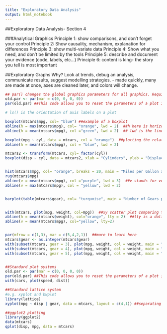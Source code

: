 ```yaml
---
title: "Exploratory Data Analysis"
output: html_notebook
---
```


##Exploratory Data Analysis- Section 4

###Analytical Graphics
Principle 1: show comparisons, and don't forget your control
Principle 2: Show causality, mechanism, explanation for differences
Principle 3: show multi-variate data
Principle 4: Show what you need, and don't be limited by the tools
Principle 5: describe and document your evidence (code, labels, etc...)
Principle 6: content is king- the story you tell is most important

##Exploratory Graphs
Why? Look at trends, debug an analysis, communicate results, suggest modelling strategies.
    - made quickly, many are made at once, axes are cleaned later, and colors will change. 
    
```r
## par() changes the global graphics parameters for all graphics. Requires a reset by using the code below: 
old.par <- par(mar = c(0, 0, 0, 0))
par(old.par) ##This code allows you to reset the parameters of a plot in R. 

# ls() is the orientation of axis labels on a plot

boxplot(mtcars$mpg, col= "blue") ##example of a boxplot
abline(h = max(mtcars$mpg), col= "orange", lwd = 2)  ##h here is horizontal line addition
abline(h = mean(mtcars$mpg), col ="green", lwd = 2)  ## lwd is the line width/thickness

boxplot(mpg ~ cyl, data = mtcars, col = "orange")  ##plotting the relationship " ~ " between to variables, where mpy is y axis, and cyl is x axis. 
abline(h = mean(mtcars$mpg), col = "blue", lwd = 2)

mtcars2 <- transform(mtcars, cyl= factor(cyl))
boxplot(disp ~ cyl, data = mtcars2, xlab = "Cylinders", ylab = "Displacement") ##labeling axes in base R. 


hist(mtcars$mpg, col= "orange", breaks = 20, main = "Miles per Gallon accross cars") ##example of a histogram
rug(mtcars$mpg)
abline(v = mean(mtcars$mpg), col ="purple", lwd = 3)  ##v stands for vertical line. 
abline(v = max(mtcars$mpg), col = "yellow", lwd = 2)


barplot(table(mtcars$gear), col= "turquoise", main = "Number of Gears per Car")


with(mtcars, plot(mpg, weight, col=mpg))  ##xy scatter plot comparing two column variables. The differemt mpg's are listed in different colors. 
abline(h = mean(mtcars$weight), col="orange", lty = 2)  ##lty is a dotted line. 
abline(v = mean(mtcars$mpg), col="yellow", lty=2)


par(mfrow = c(1,3), mar = c(5,4,2,1))  ##more to learn here
mtcars$gear <- as.integer(mtcars$gear)
with(subset(mtcars, gear = 3), plot(mpg, weight, col = weight, main = "Three Gears"))
with(subset(mtcars, gear = 4), plot(mpg, weight, col = weight, main = "Four Gears"))
with(subset(mtcars, gear = 5), plot(mpg, weight, col = weight, main = "Five Gears"))


##Standard plot systems
old.par <- par(mar = c(0, 0, 0, 0))
par(old.par) ##This code allows you to reset the parameters of a plot in R. 
with(cars, plot(speed, dist))

##Standard lattice system
#e.g. xyplot and bwplot
library(lattice)
xyplot(mpg ~ disp | gear, data = mtcars, layout = c(4,1)) ##separating x/y plot by gear

##ggplot2 plotting
library(ggplot2)
data(mtcars)
qplot(disp, mpg, data = mtcars)

```

